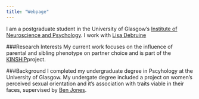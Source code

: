 ```yaml
---
title: "Webpage"
---
```


I am a postgraduate student in the University of Glasgow's
[Institute of Neuroscience and Psychology](http://www.gla.ac.uk/researchinstitutes/neurosciencepsychology/).
I work with [Lisa Debruine](http://facelab.org/People/debruine)

###Research Interests
My current work focuses on the influence of parental and sibling phenotype on partner choice and is part of the [KINSHIP](https://erc.europa.eu/)project. 

###Background 
I completed my undergraduate degree in Pscyhology at the University of Glasgow. My undergate degree included a project on women's perceived sexual orientation and it's association with traits viable in their faces, supervised by [Ben Jones](http://facelab.org/People/benjones).
